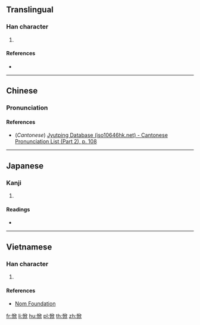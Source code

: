 {{character info/new}}
==Translingual==

===Han character===
{{Han char|rn=61|rad=心|as=08|sn=11|four=|canj=PHLO|ids=⿰忄欣}}

# {{defn|Han|sort=心08}}

====References====
* {{Han ref|kx=0391.150|dkj=10818|dj=0726.020|hdz=42316.050|uh=60DE|ud=24798}}

----

==Chinese==
{{zh-forms}}

===Pronunciation===
{{zh-pron
|m=xīn,wū,wù
|c=jan1
|mc=
|oc=
|cat=
}}

====References====
* (''Cantonese'') [http://www.iso10646hk.net/jp/document/download.jsp Jyutping Database (iso10646hk.net) - Cantonese Pronunciation List (Part 2), p. 108]

----

==Japanese==

===Kanji===
{{ja-kanji|grade=|rs=心08}}

# {{defn|lang=ja|sort=心08}}

====Readings====
* {{ja-readings|on=[[きん]] (kin), [[こん]] (kon)|kun=[[よろこぶ]] (yorokobu)}}

----

==Vietnamese==

===Han character===
{{vi-readings|rs=心08|hanviet=hân}}

# {{defn|lang=vi|sort=心08}}

====References====
* [http://nomfoundation.org/common/nom_details.php?codepoint=60de Nom Foundation]

[[fr:惞]]
[[li:惞]]
[[hu:惞]]
[[pl:惞]]
[[th:惞]]
[[zh:惞]]
